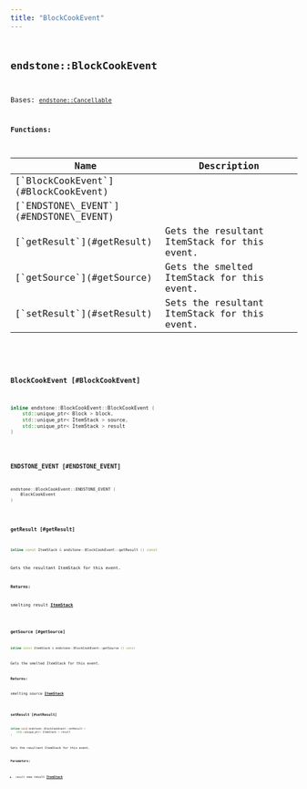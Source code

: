```yaml
---
title: "BlockCookEvent"
---
```


## <code className="doc-symbol doc-symbol-class"/> endstone::BlockCookEvent

Bases: [`endstone::Cancellable`](classendstone_1_1_cancellable.md)
















**Functions:**

<table>
<thead>
   <tr>
      <th>Name</th>
      <th>Description</th>
   </tr>
</thead>
<tbody>
<tr key="classendstone_1_1_block_cook_event_1a75e3ce9d305c7273ddadd7cb345a5259">
    <td>[`BlockCookEvent`](#BlockCookEvent)</td>
    <td></td>
</tr>
<tr key="classendstone_1_1_block_cook_event_1a0c022b567cdab73d5f74da17326cd88e">
    <td>[`ENDSTONE\_EVENT`](#ENDSTONE\_EVENT)</td>
    <td></td>
</tr>
<tr key="classendstone_1_1_block_cook_event_1a0b7b3c972fa4056c0598cba0a6259b1a">
    <td>[`getResult`](#getResult)</td>
    <td>Gets the resultant ItemStack for this event.</td>
</tr>
<tr key="classendstone_1_1_block_cook_event_1a48bbbed0ceebb9f258cb7386ad47b15e">
    <td>[`getSource`](#getSource)</td>
    <td>Gets the smelted ItemStack for this event.</td>
</tr>
<tr key="classendstone_1_1_block_cook_event_1abba7e5e677bb7f21a49ebcbf84a0aa2f">
    <td>[`setResult`](#setResult)</td>
    <td>Sets the resultant ItemStack for this event.</td>
</tr>
</tbody>
</table>

### <code className="doc-symbol doc-symbol-function"/> BlockCookEvent [#BlockCookEvent]

```cpp
inline endstone::BlockCookEvent::BlockCookEvent (
    std::unique_ptr< Block > block,
    std::unique_ptr< ItemStack > source,
    std::unique_ptr< ItemStack > result
) 
```


### <code className="doc-symbol doc-symbol-function"/> ENDSTONE\_EVENT [#ENDSTONE\_EVENT]

```cpp
endstone::BlockCookEvent::ENDSTONE_EVENT (
    BlockCookEvent
) 
```


### <code className="doc-symbol doc-symbol-function"/> getResult [#getResult]

```cpp
inline const ItemStack & endstone::BlockCookEvent::getResult () const
```

Gets the resultant ItemStack for this event.



**Returns:**

smelting result [**ItemStack**](classendstone_1_1_item_stack.md) 





        
### <code className="doc-symbol doc-symbol-function"/> getSource [#getSource]

```cpp
inline const ItemStack & endstone::BlockCookEvent::getSource () const
```

Gets the smelted ItemStack for this event.



**Returns:**

smelting source [**ItemStack**](classendstone_1_1_item_stack.md) 





        
### <code className="doc-symbol doc-symbol-function"/> setResult [#setResult]

```cpp
inline void endstone::BlockCookEvent::setResult (
    std::unique_ptr< ItemStack > result
) 
```

Sets the resultant ItemStack for this event.



**Parameters:**


* `result` new result [**ItemStack**](classendstone_1_1_item_stack.md) 




        